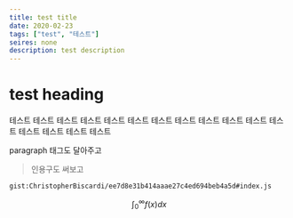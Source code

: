```yaml
---
title: test title
date: 2020-02-23
tags: ["test", "테스트"]
seires: none
description: test description
---
```


# test heading
테스트 테스트 테스트 테스트 테스트 테스트 테스트 테스트 테스트 테스트 테스트 테스트 테스트 테스트 테스트 테스트
<p>paragraph 태그도 달아주고</p>
<Youtube src="https://www.youtube.com/watch?v=BgT-1-NgTsY" size="half" ratio="50" />


> 인용구도 써보고


`gist:ChristopherBiscardi/ee7d8e31b414aaae27c4ed694beb4a5d#index.js`

$$ 
\int_{0}^{\infty} f(x) dx
$$